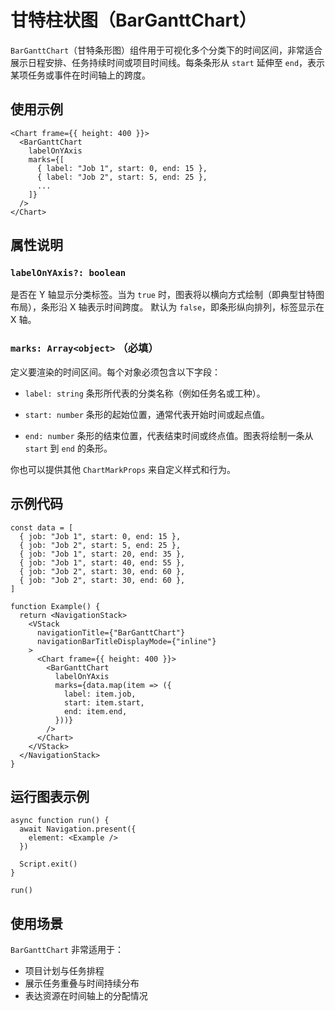 # 甘特柱状图（BarGanttChart） 
        
`BarGanttChart`（甘特条形图）组件用于可视化多个分类下的时间区间，非常适合展示日程安排、任务持续时间或项目时间线。每条条形从 `start` 延伸至 `end`，表示某项任务或事件在时间轴上的跨度。

## 使用示例

```tsx
<Chart frame={{ height: 400 }}>
  <BarGanttChart
    labelOnYAxis
    marks={[
      { label: "Job 1", start: 0, end: 15 },
      { label: "Job 2", start: 5, end: 25 },
      ...
    ]}
  />
</Chart>
```

## 属性说明

### `labelOnYAxis?: boolean`

是否在 Y 轴显示分类标签。当为 `true` 时，图表将以横向方式绘制（即典型甘特图布局），条形沿 X 轴表示时间跨度。
默认为 `false`，即条形纵向排列，标签显示在 X 轴。

### `marks: Array<object>` **（必填）**

定义要渲染的时间区间。每个对象必须包含以下字段：

* `label: string`
  条形所代表的分类名称（例如任务名或工种）。

* `start: number`
  条形的起始位置，通常代表开始时间或起点值。

* `end: number`
  条形的结束位置，代表结束时间或终点值。图表将绘制一条从 `start` 到 `end` 的条形。

你也可以提供其他 `ChartMarkProps` 来自定义样式和行为。

## 示例代码

```tsx
const data = [
  { job: "Job 1", start: 0, end: 15 },
  { job: "Job 2", start: 5, end: 25 },
  { job: "Job 1", start: 20, end: 35 },
  { job: "Job 1", start: 40, end: 55 },
  { job: "Job 2", start: 30, end: 60 },
  { job: "Job 2", start: 30, end: 60 },
]

function Example() {
  return <NavigationStack>
    <VStack
      navigationTitle={"BarGanttChart"}
      navigationBarTitleDisplayMode={"inline"}
    >
      <Chart frame={{ height: 400 }}>
        <BarGanttChart
          labelOnYAxis
          marks={data.map(item => ({
            label: item.job,
            start: item.start,
            end: item.end,
          }))}
        />
      </Chart>
    </VStack>
  </NavigationStack>
}
```

## 运行图表示例

```tsx
async function run() {
  await Navigation.present({
    element: <Example />
  })

  Script.exit()
}

run()
```

## 使用场景

`BarGanttChart` 非常适用于：

* 项目计划与任务排程
* 展示任务重叠与时间持续分布
* 表达资源在时间轴上的分配情况
